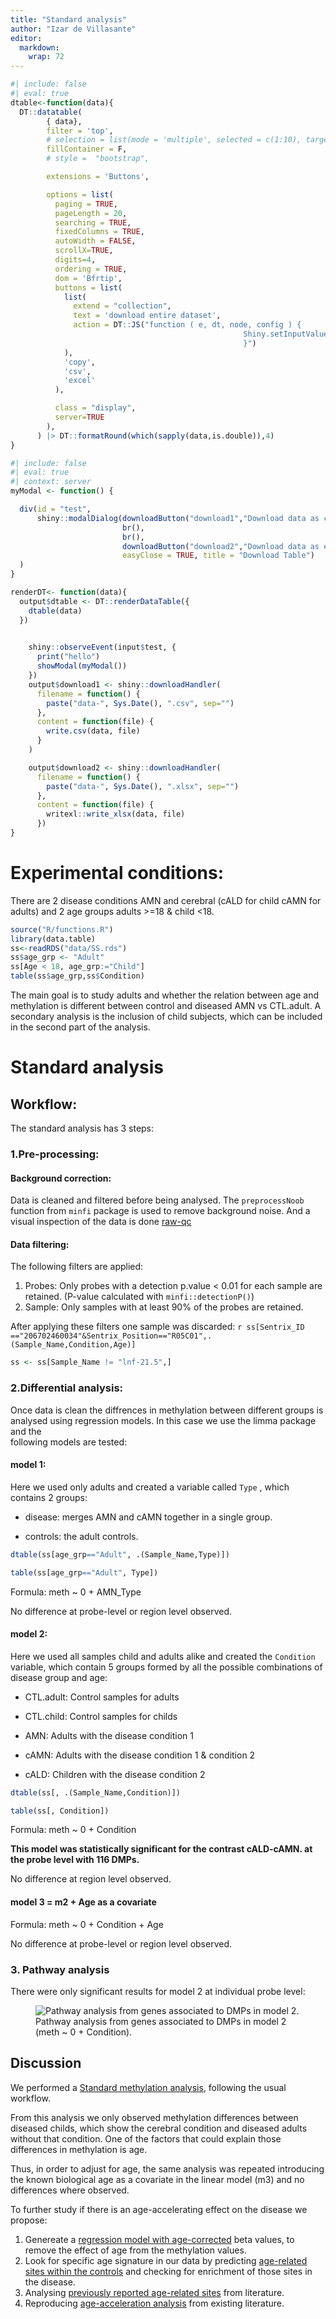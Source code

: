 ```yaml
---
title: "Standard analysis"
author: "Izar de Villasante"
editor: 
  markdown: 
    wrap: 72
---
```


```r
#| include: false
#| eval: true
dtable<-function(data){
  DT::datatable(
        { data},
        filter = 'top',
        # selection = list(mode = 'multiple', selected = c(1:10), target = 'column', selectable = c(-2, -3)),
        fillContainer = F,
        # style =  "bootstrap",

        extensions = 'Buttons',

        options = list(
          paging = TRUE,
          pageLength = 20,
          searching = TRUE,
          fixedColumns = TRUE,
          autoWidth = FALSE,
          scrollX=TRUE,
          digits=4,
          ordering = TRUE,
          dom = 'Bfrtip',
          buttons = list(
            list(
              extend = "collection",
              text = 'download entire dataset',
              action = DT::JS("function ( e, dt, node, config ) {
                                                    Shiny.setInputValue('test', true, {priority: 'event'});
                                                    }")
            ),
            'copy',
            'csv',
            'excel'
          ),

          class = "display",
          server=TRUE
        ),
      ) |> DT::formatRound(which(sapply(data,is.double)),4)
}
```

```r
#| include: false
#| eval: true
#| context: server
myModal <- function() {

  div(id = "test",
      shiny::modalDialog(downloadButton("download1","Download data as csv"),
                         br(),
                         br(),
                         downloadButton("download2","Download data as excel"),
                         easyClose = TRUE, title = "Download Table")
  )
}

renderDT<- function(data){
  output$dtable <- DT::renderDataTable({
    dtable(data)
  })
  

    shiny::observeEvent(input$test, {
      print("hello")
      showModal(myModal())
    })
    output$download1 <- shiny::downloadHandler(
      filename = function() {
        paste("data-", Sys.Date(), ".csv", sep="")
      },
      content = function(file) {
        write.csv(data, file)
      }
    )

    output$download2 <- shiny::downloadHandler(
      filename = function() {
        paste("data-", Sys.Date(), ".xlsx", sep="")
      },
      content = function(file) {
        writexl::write_xlsx(data, file)
      })
}

```


# Experimental conditions:

There are 2 disease conditions AMN and cerebral (cALD for child cAMN for
adults) and 2 age groups adults \>=18 & child \<18.

```r
source("R/functions.R")
library(data.table)
ss<-readRDS("data/SS.rds")
ss$age_grp <- "Adult"
ss[Age < 18, age_grp:="Child"]
table(ss$age_grp,ss$Condition)

```

The main goal is to study adults and whether the relation between age
and methylation is different between control and diseased AMN vs
CTL.adult. A secondary analysis is the inclusion of child subjects,
which can be included in the second part of the analysis.

# Standard analysis

## Workflow:

The standard analysis has 3 steps:

### 1.Pre-processing:

#### Background correction:

Data is cleaned and filtered before being analysed. The `preprocessNoob`
function from `minfi` package is used to remove background noise. And a
visual inspection of the data is done [raw-qc](standard.qmd#sec-qc)

#### Data filtering:

The following filters are applied:

1.  Probes: Only probes with a detection p.value \< 0.01 for each sample
    are retained. (P-value calculated with `minfi::detectionP()`)
2.  Sample: Only samples with at least 90% of the probes are retained.

After applying these filters one sample was discarded:
`r ss[Sentrix_ID =="206702460034"&Sentrix_Position=="R05C01",.(Sample_Name,Condition,Age)]`

```r
ss <- ss[Sample_Name != "lnf-21.5",]
```

### 2.Differential analysis:

Once data is clean the diffrences in methylation between different
groups is analysed using regression models. In this case we use the
limma package and the\
following models are tested:

#### model 1:

Here we used only adults and created a variable called `Type` , which
contains 2 groups:

-   disease: merges AMN and cAMN together in a single group.

-   controls: the adult controls.

```r
dtable(ss[age_grp=="Adult", .(Sample_Name,Type)])

```

```r
table(ss[age_grp=="Adult", Type])
```

Formula: meth \~ 0 + AMN_Type

No difference at probe-level or region level observed.

#### model 2:

Here we used all samples child and adults alike and created the
`Condition` variable, which contain 5 groups formed by all the possible
combinations of disease group and age:

-   CTL.adult: Control samples for adults

-   CTL.child: Control samples for childs

-   AMN: Adults with the disease condition 1

-   cAMN: Adults with the disease condition 1 & condition 2

-   cALD: Children with the disease condition 2

```r
dtable(ss[, .(Sample_Name,Condition)])

```

```r
table(ss[, Condition])
```

Formula: meth \~ 0 + Condition

**This model was statistically significant for the contrast cALD-cAMN. at
the probe level with 116 DMPs.**

No difference at region level observed.

#### model 3 = m2 + Age as a covariate

Formula: meth \~ 0 + Condition + Age

No difference at probe-level or region level observed.

### 3. Pathway analysis{#sec-pathway}

There were only significant results for model 2 at individual probe
level:

![Pathway analysis from genes associated to DMPs in model 2 (meth \~ 0 +
Condition).](data/pathways_m2_camd-cald.png){alt="Pathway analysis from genes associated to DMPs in model 2."}

## Discussion

We performed a [Standard methylation
analysis](standard.qmd#sec-workflow), following the usual workflow.

From this analysis we only observed methylation differences between
diseased childs, which show the cerebral condition and diseased adults
without that condition. One of the factors that could explain those
differences in methylation is age.

Thus, in order to adjust for age, the same analysis was repeated
introducing the known biological age as a covariate in the linear model
(m3) and no differences where observed.

To further study if there is an age-accelerating effect on the disease
we propose:

1.  Genereate a [regression model with age-corrected ](signature.qmd#sec-residuals) beta values, to remove the effect of age from
    the methylation values.
2.  Look for specific age signature in our data by predicting [age-related sites within the controls](signature.qmd#sec-inhouseref) and checking for enrichment of those sites in the disease.
3.  Analysing [previously reported age-related sites](signature.qmd#sec-PBMC) from literature.    
4.  Reproducing [age-acceleration analysis](horvath.qmd) from existing literature.

